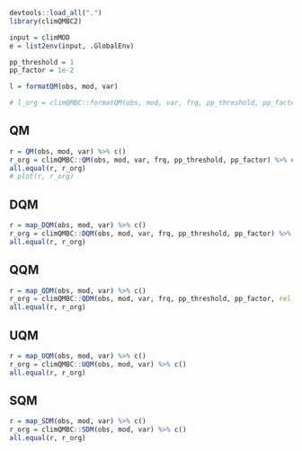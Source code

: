 ```r
devtools::load_all(".")
library(climQMBC2)

input = climMOD
e = list2env(input, .GlobalEnv)

pp_threshold = 1
pp_factor = 1e-2

l = formatQM(obs, mod, var)
```

```r
# l_org = climQMBC::formatQM(obs, mod, var, frq, pp_threshold, pp_factor)
```

## QM

```r
r = QM(obs, mod, var) %>% c()
r_org = climQMBC::QM(obs, mod, var, frq, pp_threshold, pp_factor) %>% c()
all.equal(r, r_org)
# plot(r, r_org)
```
## DQM

```r
r = map_DQM(obs, mod, var) %>% c()
r_org = climQMBC::DQM(obs, mod, var, frq, pp_threshold, pp_factor) %>% c()
all.equal(r, r_org)
```
## QQM

```r
r = map_QDM(obs, mod, var) %>% c()
r_org = climQMBC::QDM(obs, mod, var, frq, pp_threshold, pp_factor, rel_change_th = 2, inv_mod_th = pp_threshold) %>% c()
all.equal(r, r_org)
```
## UQM

```r
r = map_UQM(obs, mod, var) %>% c()
r_org = climQMBC::UQM(obs, mod, var) %>% c()
all.equal(r, r_org)
```

## SQM

```r
r = map_SDM(obs, mod, var) %>% c()
r_org = climQMBC::SDM(obs, mod, var) %>% c()
all.equal(r, r_org)
```
